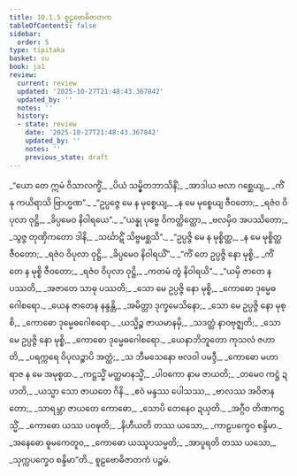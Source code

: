 ```yaml
---
title: 10.1.5 စူဠဗောဓိဇာတက
tableOfContents: false
sidebar:
  order: 5
type: tipitaka
basket: su
book: ja1
review:
  current: review
  updated: '2025-10-27T21:48:43.367842'
  updated_by: ''
  notes: ''
  history:
  - state: review
    date: '2025-10-27T21:48:43.367842'
    updated_by: ''
    notes: ''
    previous_state: draft
---
```



<ReviewStatus review={frontmatter.review} showDetails={true} />

<HypothesisAnnotation frontmatter={frontmatter} />

<DynamicBreadcrumb />

<Division number="49" book="ja1" e="ch" v="22" p="207">

<Paragraph number="1961" type="verses" book="ja1">
_“ယော တေ ဣမံ ဝိသာလက္ခိံ,_  
_ပိယံ သမ္မှိတဘာသိနိံ;_  
_အာဒါယ ဗလာ ဂစ္ဆေယျ,_  
_ကိံ နု ကယိရာသိ ဗြာဟ္မဏ”._  

</Paragraph>

</Division>
<Division number="50" book="ja1" e="ch" v="22" p="207">

<Paragraph number="1962" type="verses" book="ja1">
_“ဥပ္ပဇ္ဇေ မေ န မုစ္စေယျ,_  
_န မေ မုစ္စေယျ ဇီဝတော;_  
_ရဇံဝ ဝိပုလာ ဝုဋ္ဌိ,_  
_ခိပ္ပမေဝ နိဝါရယေ”._  

</Paragraph>

</Division>
<Division number="51" book="ja1" e="ch" v="22" p="207">

<Paragraph number="1963" type="verses" book="ja1">
_“ယန္နု ပုဗ္ဗေ ဝိကတ္ထိတ္ထော,_  
_ဗလမှိဝ အပဿိတော;_  
_သွဇ္ဇ တုဏှိကတော ဒါနိ,_  
_သင်္ဃာဋိံ သိဗ္ဗမစ္ဆသိ”._  

</Paragraph>

</Division>
<Division number="52" book="ja1" e="ch" v="22" p="207">

<Paragraph number="1964" type="verses" book="ja1">
_“ဥပ္ပဇ္ဇိ မေ န မုစ္စိတ္ထ,_  
_န မေ မုစ္စိတ္ထ ဇီဝတော;_  
_ရဇံဝ ဝိပုလာ ဝုဋ္ဌိ,_  
_ခိပ္ပမေဝ နိဝါရယိံ”._  

</Paragraph>

</Division>
<Division number="53" book="ja1" e="ch" v="22" p="207">

<Paragraph number="1965" type="verses" book="ja1">
_“ကိံ တေ ဥပ္ပဇ္ဇိ နော မုစ္စိ,_  
_ကိံ တေ န မုစ္စိ ဇီဝတော;_  
_ရဇံဝ ဝိပုလာ ဝုဋ္ဌိ,_  
_ကတမံ တွံ နိဝါရယိ”._  

</Paragraph>

</Division>
<Division number="54" book="ja1" e="ch" v="22" p="207">

<Paragraph number="1966" type="verses" book="ja1">
_“ယမှိ ဇာတေ န ပဿတိ,_  
_အဇာတေ သာဓု ပဿတိ;_  
_သော မေ ဥပ္ပဇ္ဇိ နော မုစ္စိ,_  
_ကောဓော ဒုမ္မေဓဂေါစရော._  

</Paragraph>

</Division>
<Division number="55" book="ja1" e="ch" v="22" p="207">

<Paragraph number="1967" type="verses" book="ja1">
_ယေန ဇာတေန နန္ဒန္တိ,_  
_အမိတ္တာ ဒုက္ခမေသိနော;_  
_သော မေ ဥပ္ပဇ္ဇိ နော မုစ္စိ,_  
_ကောဓော ဒုမ္မေဓဂေါစရော._  

</Paragraph>

</Division>
<Division number="56" book="ja1" e="ch" v="22" p="208">

<Paragraph number="1968" type="verses" book="ja1">
_ယသ္မိဉ္စ ဇာယမာနမှိ,_  
_သဒတ္ထံ နာဝဗုဇ္ဈတိ;_  
_သော မေ ဥပ္ပဇ္ဇိ နော မုစ္စိ,_  
_ကောဓော ဒုမ္မေဓဂေါစရော._  

</Paragraph>

</Division>
<Division number="57" book="ja1" e="ch" v="22" p="193">

<Paragraph number="1969" type="verses" book="ja1">
_ယေနာဘိဘူတော ကုသလံ ဇဟာတိ,_  
_ပရက္ကရေ ဝိပုလဉ္စာပိ အတ္ထံ;_  
_သ ဘီမသေနော ဗလဝါ ပမဒ္ဒီ,_  
_ကောဓော မဟာရာဇ န မေ အမုစ္စထ._  

</Paragraph>

</Division>
<Division number="58" book="ja1" e="ch" v="22" p="234">

<Paragraph number="1970" type="verses" book="ja1">
_ကဋ္ဌသ္မိံ မတ္ထမာနသ္မိံ,_  
_ပါဝကော နာမ ဇာယတိ;_  
_တမေဝ ကဋ္ဌံ ဍဟတိ,_  
_ယသ္မာ သော ဇာယတေ ဂိနိ._  

</Paragraph>

</Division>
<Division number="59" book="ja1" e="ch" v="22" p="208">

<Paragraph number="1971" type="verses" book="ja1">
_ဧဝံ မန္ဒဿ ပေါသဿ,_  
_ဗာလဿ အဝိဇာနတော;_  
_သာရမ္ဘာ ဇာယတေ ကောဓော,_  
_သောပိ တေနေဝ ဍယှတိ._  

</Paragraph>

</Division>
<Division number="60" book="ja1" e="ch" v="22" p="208">

<Paragraph number="1972" type="verses" book="ja1">
_အဂ္ဂီဝ တိဏကဋ္ဌသ္မိံ,_  
_ကောဓော ယဿ ပဝဍ္ဎတိ;_  
_နိဟီယတိ တဿ ယသော,_  
_ကာဠပက္ခေဝ စန္ဒိမာ._  

</Paragraph>

</Division>
<Division number="61" book="ja1" e="ch" v="22" p="208">

<Paragraph number="1973" type="verses" book="ja1">
_အနေဓော ဓူမကေတူဝ,_  
_ကောဓော ယဿူပသမ္မတိ;_  
_အာပူရတိ တဿ ယသော,_  
_သုက္ကပက္ခေဝ စန္ဒိမာ”တိ._  


</Paragraph>
</Division>

<Paragraph number="1974" type="center" book="ja1">
စူဠဗောဓိဇာတကံ ပဉ္စမံ.
</Paragraph>